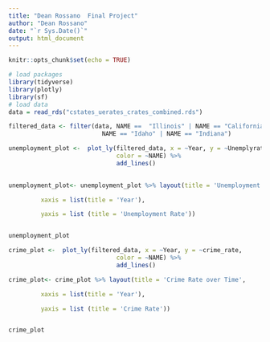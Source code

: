 ```yaml
---
title: "Dean Rossano  Final Project"
author: "Dean Rossano"
date: "`r Sys.Date()`"
output: html_document
---
```


```r
knitr::opts_chunk$set(echo = TRUE)
```

```r
# load packages
library(tidyverse)
library(plotly)
library(sf)
# load data
data = read_rds("cstates_uerates_crates_combined.rds")

filtered_data <- filter(data, NAME ==  "Illinois" | NAME == "California" | 
                          NAME == "Idaho" | NAME == "Indiana")

unemployment_plot <-  plot_ly(filtered_data, x = ~Year, y = ~Unemplyrate, 
                              color = ~NAME) %>% 
                              add_lines()

    
unemployment_plot<- unemployment_plot %>% layout(title = 'Unemployment Rate over Time',

         xaxis = list(title = 'Year'),

         yaxis = list (title = 'Unemployment Rate'))


unemployment_plot

crime_plot <-  plot_ly(filtered_data, x = ~Year, y = ~crime_rate, 
                              color = ~NAME) %>% 
                              add_lines()

crime_plot<- crime_plot %>% layout(title = 'Crime Rate over Time',

         xaxis = list(title = 'Year'),

         yaxis = list (title = 'Crime Rate'))


crime_plot
```
